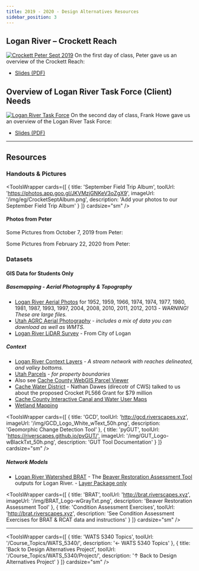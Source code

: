 ```yaml
---
title: 2019 - 2020 - Design Alternatives Resources
sidebar_position: 3
---
```



## Logan River – Crockett Reach

[![Crockett Peter Sept 2019](/img/projects/Crockett_Peter_Sept2019.png)](https://s3-us-west-2.amazonaws.com/etalweb.joewheaton.org/Courses/WATS5350/2019/Station/CrockettProjectArea.pdf)
On the first day of class, Peter gave us an overview of the Crockett Reach:
- [Slides (PDF)](https://s3-us-west-2.amazonaws.com/etalweb.joewheaton.org/Courses/WATS5350/2019/Station/CrockettProjectArea.pdf)

## Overview of Logan River Task Force (Client) Needs


[![Logan River Task Force](/img/eg/LoganRiverTaskForce.png)](https://s3-us-west-2.amazonaws.com/etalweb.joewheaton.org/Courses/WATS5340/2019/LRR_WATSCapstone2018.pdf)
On the second day of class, Frank Howe gave us an overview of the Logan River Task Force:
- [Slides (PDF)](https://s3-us-west-2.amazonaws.com/etalweb.joewheaton.org/Courses/WATS5340/2019/LRR_WATSCapstone2018.pdf)

------

## Resources


### Handouts & Pictures


<ToolsWrapper
  cards={[
	{
	  title: 'September Field Trip Album',
	  toolUrl: 'https://photos.app.goo.gl/JKVMzjGNKeV3oZgX9',
	  imageUrl: '/img/eg/CrocketSeptAlbum.png',
	  description: 'Add your photos to our September Field Trip Album'
	}
  ]}
  cardsize="sm"
/>


#### Photos from Peter

Some Pictures from October 7, 2019 from Peter:



<GoogleSlides
  src="https://docs.google.com/presentation/d/e/2PACX-1vT1y0RO_ulI-daKfUGwSmU6Onm988y--Hwy5CKcyHJ6N2ttv1KL9iZoSLc31waw2Q/embed?start=false&loop=false&delayms=3000"
  title="Photos from Peter – October 7, 2019"
  width={960}
  height={749}
/>

Some Pictures from February 22, 2020 from Peter:

<GoogleSlides
  src="https://docs.google.com/presentation/d/e/2PACX-1vQdtjxvYHZ1aJ_1lvSM6XLXG1WpwFO1SZ7f3jfEoQJpi6DOBVQmHv4UV4YTkALO3Q/embed?start=false&loop=false&delayms=3000"
  title="Photos from Peter – February 22, 2020"
  width={960}
  height={749}
/>



### Datasets

#### GIS Data for Students Only

##### Basemapping - Aerial Photography & Topography

- [Logan River Aerial Photos](https://usu.box.com/v/LoganRiverAPs) for 1952, 1959, 1966, 1974, 1974, 1977, 1980, 1981, 1987, 1993, 1997, 2004, 2008, 2010, 2011, 2012, 2013 - _WARNING! These are large files._
- [Utah AGRC Aerial Photography](https://gis.utah.gov/data/aerial-photography/) - _includes a mix of data you can download as well as WMTS._
- [Logan River LiDAR Survey](https://usu.box.com/v/LoganRiverLiDAR) - From City of Logan


##### Context
-  [Logan River Context Layers](https://usu.box.com/s/8y151kzgf489yxnrb9mo8vtupf4n5eet) - _A stream network with reaches delineated, and valley bottoms._
-  [Utah Parcels](https://gis.utah.gov/data/cadastre/parcels/) - _for property boundaries_
  - Also see [Cache County WebGIS Parcel Viewer](https://www.cachecounty.org/gis/property-/-parcel-viewer.html+)
- [Cache Water District](https://www.cachewaterdistrict.com/) - Nathan Dawes (direcotr of CWS) talked to us about the proposed Crocket PL566 Grant for  $79 million 
- [Cache County Interactive Canal and Water User Maps](https://www.cachecounty.org/gis/canal-interactive-web-maps.html)
-  [Wetland Mapping](https://gis.utah.gov/data/water/wetlands/)




<ToolsWrapper
  cards={[
	{
	  title: 'GCD',
	  toolUrl: 'http://gcd.riverscapes.xyz',
	  imageUrl: '/img/GCD_Logo_White_wText_50h.png',
	  description: 'Geomorphic Change Detection Tool'
	},
	{
	  title: 'pyGUT',
	  toolUrl: 'https://riverscapes.github.io/pyGUT/',
	  imageUrl: '/img/GUT_Logo-wBlackTxt_50h.png',
	  description: 'GUT Tool Documentation'
	}
  ]}
  cardsize="sm"
/>


##### Network Models

* [Logan River Watershed BRAT](https://s3-us-west-2.amazonaws.com/etalweb.joewheaton.org/Courses/WATS5340/2018/Excercises/Condition/Et_Al_16010203_BRAT.zip) <i class="fa fa-file-archive-o" aria-hidden="true"></i> -  The [Beaver Restoration Assessment Tool](http://brat.riverscapes.xyz) outputs for Logan River. - [Layer Package only](https://s3-us-west-2.amazonaws.com/etalweb.joewheaton.org/Courses/WATS5340/2018/Excercises/Condition/LittleBearLogan_BRAT.lpk)


<ToolsWrapper
  cards={[
	{
	  title: 'BRAT',
	  toolUrl: 'http://brat.riverscapes.xyz',
	  imageUrl: '/img/BRAT_Logo-wGrayTxt.png',
	  description: 'Beaver Restoration Assessment Tool'
	},
	{
	  title: 'Condition Assessment Exercises',
	  toolUrl: 'http://brat.riverscapes.xyz',
	  description: 'See Condition Assessment Exercises for BRAT & RCAT data and instructions'
	}
  ]}
  cardsize="sm"
/>

-----


<ToolsWrapper
  cards={[
	{
	  title: 'WATS 5340 Topics',
	  toolUrl: '/Course_Topics/WATS_5340/',
	  description: '← WATS 5340 Topics'
	},
	{
	  title: 'Back to Design Alternatives Project',
	  toolUrl: '/Course_Topics/WATS_5340/Project/',
	  description: '↑ Back to Design Alternatives Project'
	}
  ]}
  cardsize="sm"
/>

